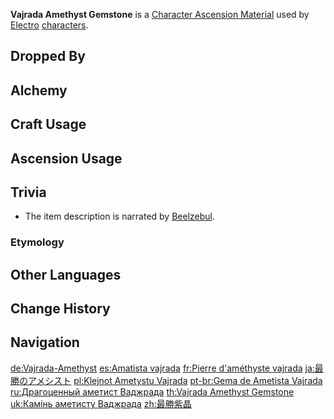 {{Item Infobox
|id           = 104144
|image        = Item Vajrada Amethyst Gemstone.png
|type         = Character Ascension Materials
|invCategory  = Character Development Items
|group        = Vajrada Amethyst
|group2       = Ascension Gems
|quality      = 5
|description  = Character Ascension material.<br />"This body is the noblest and most eminent of all in this world.<br />"It should hold absolute control over this world.<br />"It once promised its people a dream: the never-changing 'eternity.'"
|source1      = Dropped by [[Normal Bosses]] and [[Weekly Bosses]] (Lv. 75+)
|source2      = [[Alchemy]] (AR 45+)
}}
'''Vajrada Amethyst Gemstone''' is a [[Character Ascension Material]] used by [[Electro]] [[characters]].

==Dropped By==
{{Dropped By|level=75}}

==Alchemy==
{{Recipe
|type = Crafting
|Vajrada Amethyst Chunk = 3
|Mora = 2,700
|sort = Vajrada Amethyst Chunk;Mora
}}
{{Recipe
|type = Converting
|Agnidus Agate Gemstone = 1
|Dust of Azoth = 27
|sort = Agnidus Agate Gemstone;Dust of Azoth
}}
{{Recipe
|type = Converting
|Varunada Lazurite Gemstone = 1
|Dust of Azoth = 27
|sort = Varunada Lazurite Gemstone;Dust of Azoth
}}
{{Recipe
|type = Converting
|Nagadus Emerald Gemstone = 1
|Dust of Azoth = 27
|sort = Nagadus Emerald Gemstone;Dust of Azoth
}}
{{Recipe
|type = Converting
|Vayuda Turquoise Gemstone = 1
|Dust of Azoth = 27
|sort = Vayuda Turquoise Gemstone;Dust of Azoth
}}
{{Recipe
|type = Converting
|Shivada Jade Gemstone = 1
|Dust of Azoth = 27
|sort = Shivada Jade Gemstone;Dust of Azoth
}}
{{Recipe
|type = Converting
|Prithiva Topaz Gemstone = 1
|Dust of Azoth = 27
|sort = Prithiva Topaz Gemstone;Dust of Azoth
}}
==Craft Usage==
{{Craft Usage}}

==Ascension Usage==
{{Ascension Usage}}

==Trivia==
*The item description is narrated by [[Ei|Beelzebul]].
===Etymology===
{{Transclude|Vajrada Amethyst|Etymology}}

==Other Languages==
{{Other Languages
|en      = Vajrada Amethyst Gemstone
|zhs     = 最胜紫晶
|zhs_rm  = Zuìshèng Zǐjīng
|zht     = 最勝紫晶
|zht_rm  = Zuìshèng Zǐjīng
|zh_tl   = All-Surpassing Amethyst
|ja      = 最勝のアメシスト
|ja_rm   = Saishou no Ameshisuto
|ja_tl   = 
|ko      = 승리의 자수정
|ko_rm   = Seungri-ui Jasujeong
|ko_tl   = Amethyst of Victory
|es      = Amatista vajrada
|es_tl   = Vajrada Amethyst
|fr      = Pierre d'améthyste vajrada
|fr_tl   = Vajrada Amethyst Stone
|ru      = Драгоценный аметист Ваджрада
|ru_tl   = Precious Vajrada Amethyst
|th      = Vajrada Amethyst Gemstone
|vi      = Tử Tinh Thắng Lợi
|vi_tl   = 
|de      = Vajrada-Amethyst
|de_tl   = Vajrada Amethyst
|id      = Vajrada Amethyst Gemstone
|pt      = Gema de Ametista Vajrada
|pt_tl   = 
|tr      = Vajrada Ametisti Külçesi
|tr_tl   = 
|it      = Gemma d'ametista Vajrada
|it_tl   = 
}}

==Change History==
{{Change History|1.0}}

==Navigation==
{{Development Item Navbox|Character Ascension Materials}}

[[de:Vajrada-Amethyst]]
[[es:Amatista vajrada]]
[[fr:Pierre d'améthyste vajrada]]
[[ja:最勝のアメシスト]]
[[pl:Klejnot Ametystu Vajrada]]
[[pt-br:Gema de Ametista Vajrada]]
[[ru:Драгоценный аметист Ваджрада]]
[[th:Vajrada Amethyst Gemstone]]
[[uk:Камінь аметисту Ваджрада]]
[[zh:最勝紫晶]]
